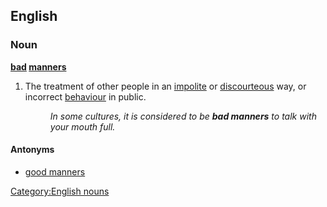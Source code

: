 ==English==

===Noun===
'''[[bad]] [[manners]]''' {{pluralonly}}

# The treatment of other people in an [[impolite]] or [[discourteous]] way, or incorrect [[behaviour]] in public.
#:''In some cultures, it is considered to be '''bad manners''' to talk with your mouth full.''

====Antonyms====
*[[good manners]]

{{anagrams:en/aabdemnnrs}}
[[Category:English nouns]]